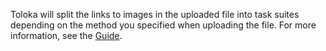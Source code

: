<Cut title="I have a task for photo classification. When there are more than 5 photos on the page, why does Toloka split them across 2 pages?">

Toloka will split the links to images in the uploaded file into task suites depending on the method you specified when uploading the file. For more information, see the [Guide](/docs-new/guide/distribute-tasks-by-pages).

</Cut>